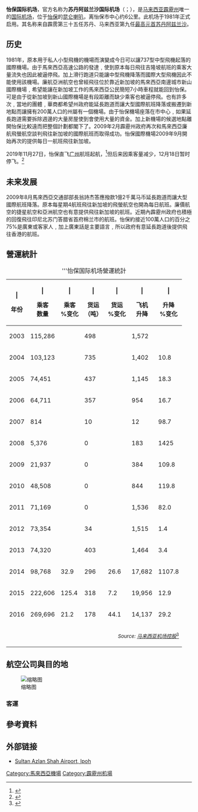 {{Infobox Airport 
| airport_name = 蘇丹阿兹蘭沙国际机场<br />Sultan Azlan Shah International Airport<br />''Lapangan Terbang Sultan Azlan Shah'' 
| photo = Sultan Azlan Shah Airport.JPG
| type = 公共商业
| location = {{MYS}}[[霹雳州|霹雳州]][[怡保|怡保]]
| owner = [[国库控股|国库控股]]（[[马来西亚政府|马来西亚政府]] ) |   
| operator =  [[马来西亚机场控股|马来西亚机场控股集团]] ( MAHB )|
| opened = 1981年 
| city = [[怡保|怡保]] 
| distance_to_city = 6公里 
| elevation = 130米 
| IATA = IPH 
| ICAO = WMKI 
<center>{{Location map|Malaysia peninsula|width=250|float=center
|caption=|mark=Airplane_silhouette.svg|marksize=10
|label=IPH|position=right
|lat_deg=04|lat_min=34|lat_sec=04|lat_dir=N
|lon_deg=101|lon_min=05|lon_sec=31|lon_dir=E
}}<small>机场位置</small></center>
| coordinates  = {{coord|04|34|04|N|101|05|31|E|type:airport}}
| runway1_heading = 04/22 
| runway1_feet = 5,900 
| runway1_meter = 1,798 
| runway1_surface = [[沥青|沥青]] 
}}

'''怡保国际机场'''，官方名称为'''苏丹阿兹兰沙国际机场'''（{{lang-ms|Lapangan Terbang Sultan Azlan Shah}}；{{lang-en|Sultan Azlan Shah International Airport}}），是[[马来西亚|马来西亚]][[霹靂州|霹靂州]]唯一的[[国际机场|国际机场]]，位于[[怡保|怡保]]的[[昆仑喇叭|昆仑喇叭]]，离怡保市中心约6公里。此机场于1981年正式启用。其名称来自霹雳第三十五任苏丹、马来西亚第九任[[最高元首|最高元首]][[苏丹阿兹兰沙|苏丹阿兹兰沙]]。

==历史==
1981年，原本用于私人小型飛機的機場而演變成今日可以讓737型中型飛機起落的國際機場。由于馬來西亞高速公路的發達﹐使到原本每日飛往吉隆坡航班的乘客大量流失也因此被逼停飛。加上滑行跑道只能讓中型飛機降落而國際大型飛機因此不能使用該機場。廉航亞洲航空也曾經飛往位於靠近新加坡的馬來西亞南邊城市新山國際機場﹐希望能讓在新加坡工作的馬來西亞公民簡短7小時車程就能回到怡保。可是由于從新加坡到新山國際機場是有段距離而缺少乘客也被逼停飛。也有許多次﹐當地的團體﹐華商都希望州政府能延長跑道而讓大型國際航班降落或搬遷到新地點而讓擁有200萬人口的州屬有一個機場。由于怡保機場座落在市中心﹐如果延長跑道需要拆除週邊的大量房屋使到會使用大量的資金。加上新機場的候選地點離開怡保比較遠而把整個計劃都閣下了。2009年2月霹靂州政府再次和馬來西亞廉航飛螢航空談判飛往新加坡的國際航班而取得成功。怡保國際機場2009年9月開始再次的提供每日一航班飛往新加坡。

2019年11月27日，怡保直飞[[广州|广州]]航班起航，<ref>{{cite news |title=怡保飞广州首航 启飞 |url=http://perak.chinapress.com.my/20191127/%E6%80%A1%E4%BF%9D%E9%A3%9E%E5%B9%BF%E5%B7%9E%E9%A6%96%E8%88%AA-%E5%90%AF%E9%A3%9E/ |accessdate=2019-12-30 |work=中国报 |date=2019年11月27日 |archive-date=2020-01-31 |archive-url=https://web.archive.org/web/20200131152805/http://perak.chinapress.com.my/20191127/%E6%80%A1%E4%BF%9D%E9%A3%9E%E5%B9%BF%E5%B7%9E%E9%A6%96%E8%88%AA-%E5%90%AF%E9%A3%9E/ |dead-url=no }}</ref>但后来因乘客量减少，12月18日暂时停飞。<ref>{{cite news |title=金达与马航解约 怡保广州直飞 停了 |url=https://www.chinapress.com.my/20191220/%E9%87%91%E8%BE%BE%E4%B8%8E%E9%A9%AC%E8%88%AA%E8%A7%A3%E7%BA%A6-%E6%80%A1%E4%BF%9D%E5%B9%BF%E5%B7%9E%E7%9B%B4%E9%A3%9E-%E5%81%9C%E4%BA%86/ |accessdate=2019-12-30 |work=中国报 |date=2019年12月20日 |archive-date=2019-12-29 |archive-url=https://web.archive.org/web/20191229215819/http://www.chinapress.com.my/20191220/%e9%87%91%e8%be%be%e4%b8%8e%e9%a9%ac%e8%88%aa%e8%a7%a3%e7%ba%a6-%e6%80%a1%e4%bf%9d%e5%b9%bf%e5%b7%9e%e7%9b%b4%e9%a3%9e-%e5%81%9c%e4%ba%86/ |dead-url=no }}</ref>

==未来发展==
2009年8月馬來西亞交通部部長翁詩杰答應撥款1億2千萬马币延長跑道而讓大型國際航班降落。原本每星期4航班飛往新加坡的飛螢航空也開為每日航班。廉價航空的捷星航空和亞洲航空也有意提供飛往新加坡的航班。近期內霹靂州政府也積極的回復飛往印尼北苏门答腊省首府棉兰市的航班。怡保約接近100萬人口的百分之75%是廣東或客家人﹐加上廣東話是主要語言﹐所以政府有意延長跑道後提供飛往香港的航班。

==營運統計==
{|class="toccolours sortable" style="padding:0.5em;"
|+ '''怡保国际机场營運統計
|-
! | <center>年份</center>
! | <center>乘客<br />数量</center>
! | <center>乘客<br />%变化</center>
! | <center>货运<br />（吨）</center>
! | <center>货运<br />%变化</center>
! | <center>飞机<br />升降</center>
! | <center>升降<br />%变化</center>
|- style="background:#eee;"
|2003||115,286||{{sort|10|{{nochange}}}}||498||{{sort|11|{{nochange}}}}||1,572||{{nochange}}
|- style="background:#eee;"
|2004||103,123||{{decrease}}{{sort|06|10.6}}||735||{{increase}}{{sort|03|47.6}}||1,402||{{decrease}} 10.8
|- style="background:#eee;"
|2005||74,451||{{decrease}}{{sort|08|27.8}}||437||{{decrease}}{{sort|05|40.5}}||1,145||{{decrease}} 18.3
|- style="background:#eee;"
|2006||64,711||{{decrease}}{{sort|07|13.1}}||357||{{decrease}}{{sort|04|18.3}}||954||{{decrease}} 16.7
|- style="background:#eee;"
|2007||814||{{decrease}}{{sort|09|98.8}}||10||{{decrease}}{{sort|06|97.2}}||12||{{decrease}} 98.7
|- style="background:#eee;"
|2008||5,376||{{increase}}{{sort|01|560.4}}||0||{{decrease}}{{sort|07|100}}||183||{{increase}} 1425
|- style="background:#eee;"
|2009||21,937||{{increase}}{{sort|02|308.0}}||0||{{nochange}}{{sort|09|}}||384||{{increase}} 109.8
|- style="background:#eee;"
|2010||48,508||{{increase}}{{sort|03|121.1}}||0||{{nochange}}{{sort|10|}}||844||{{increase}} 119.8
|- style="background:#eee;"
|2011||71,169||{{increase}}{{sort|04|46.7}}||0||{{nochange}}{{sort|08|}}||1,536||{{increase}} 82.0
|- style="background:#eee;"
|2012||73,354||{{increase}}{{sort|05|3.1}}||34||{{increase}}{{sort|02|167.4}}||1,515||{{decrease}} 1.4
|- style="background:#eee;"
|2013||74,320||{{increase}}{{sort|10|1.3}}||403||{{increase}}{{sort|01|1091.4}}||1,464||{{decrease}} 3.4
|- style="background:#eee;"
|2014||98,768||{{increase}} 32.9||296||{{decrease}} 26.6||17,682||{{increase}} 1107.8
|- style="background:#eee;"
|2015||222,606||{{increase}} 125.4||318||{{increase}} 7.2||19,956||{{increase}} 12.9
|- style="background:#eee;"
|2016||269,696||{{increase}} 21.2||178||{{decrease}} 44.1||14,137||{{decrease}} 29.2
|-
| colspan="7" style="text-align:right;"| <sup>''Source: [[马来西亚机场控股|马来西亚机场控股]]''<ref>{{cite web|url=http://ir.irchartnexus.com/malaysiaairports/doc/ar/ar2016.pdf|title=MAHB Annual Report 2016|publisher=Malaysia Airports|date=6 April 2017|accessdate=7 April 2016|deadurl=yes|archiveurl=https://web.archive.org/web/20171024205141/http://ir.irchartnexus.com/malaysiaairports/doc/ar/ar2016.pdf|archivedate=2017年10月24日|df=}}</ref></sup>
|}

== 航空公司與目的地 ==
[[File:Sultan_Azlan_Shah_Airport_Terminal.jpg|缩略图]]
=== 客運 ===
{{Airport-dest-list
| [[亞航|亞航]] | [[士乃国际机场|新山]]<ref>https://www.feedme.com.my/airasia-launches-ipoh-johor-bahru-route-more-connections-to-perak-soon/</ref> 、[[新加坡樟宜机场|新加坡]] 
| [[马印航空|马印航空]] | [[士乃国际机场|新山]]<ref>https://www.anna.aero/2014/10/22/malindo-air-adds-two-new-routes-from-ipoh/</ref>、[[瓜拉纳穆国际机场|棉兰]]
| [[酷航|酷航]] | [[新加坡樟宜机场|新加坡]]
| [[马航|马航]] | [[广州白云国际机场|广州]]（已暂停）
}}
==參考資料==
{{reflist}}

==外部链接==
* [http://www.malaysiaairports.com.my/index.php?ch=17&pg=55&ac=178 Sultan Azlan Shah Airport, Ipoh] {{Wayback|url=http://www.malaysiaairports.com.my/index.php?ch=17&pg=55&ac=178 |date=20160630203147 }}

{{马来西亚机场}}

[[Category:馬來西亞機場|Category:馬來西亞機場]]
[[Category:霹靂州机場|Category:霹靂州机場]]